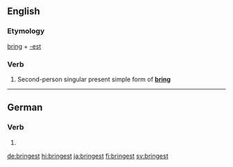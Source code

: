 ==English==

===Etymology===
[[bring]] + [[-est]]

===Verb===
{{head|en|verb form}}

# {{context|archaic|lang=en}} Second-person singular present simple form of '''[[bring]]'''

----

==German==

===Verb===
{{head|de|verb form}}

# {{de-verb form of|bringen|2|s|k1}}

[[de:bringest]]
[[hi:bringest]]
[[ja:bringest]]
[[fi:bringest]]
[[sv:bringest]]